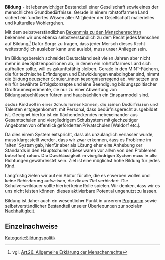 '''Bildung''' - ist lebenswichtiger Bestandteil einer Gesellschaft sowie eines der menschlichen Grundbedürfnisse. Gerade in einem rohstoffarmen Land sichert ein fundiertes Wissen aller Mitglieder der Gesellschaft matierielles und kulturelles Wohlergehen.

Mit dem selbstverständlichen [[Grundbestimmungen|Bekenntnis zu den Menschenrechten]] bekennen wir uns ebenso selbstverständlich zu dem Recht jedes Menschen auf Bildung.<ref>vgl. [http://www.ohchr.org/EN/UDHR/Documents/UDHR_Translations/ger.pdf Art.26, Allgemeine Erklärung der Menschenrechte]</ref> Dafür Sorge zu tragen, dass jeder Mensch dieses Recht weitestmöglich ausleben kann und auslebt, muss unser Anliegen sein.

Im Bildungsbereich schneidet Deutschland seit vielen Jahren aber nicht mehr in den Spitzenpositionen ab, in denen ein rohstoffarmes Land sich aufhalten sollte, will es zukunftsfähig bleiben. Gerade in den MINT-Fächern, die für technische Erfindungen und Entwicklungen unabdingbar sind, nimmt die Bildung deutscher Schüler_innen besorgniserregend ab. Wir setzen uns ein für bewährte Erfolgskonzepte und eine Beendigung bildungspolitischer Großraumexperimente, die nur zu einer Abwertung von Bildungsabschlüssen führen und hauptsächlich ein Einsparmodell sind. 

Jedes Kind soll in einer Schule lernen können, die seinen Bedürfnissen und Talenten entgegenkommt, mit Personal, dass bedürfnisgerecht ausgebildet ist. Geeignet hierfür ist ein flächendeckendes nebeneinander aus Gesamtschulen und viergliedrigem Schulsystem mit glechzeitigen Angeboten von öffentlich geförderten Privatschulen [Waldorf etc.]. 

Da dies einem System entspricht, dass als unzulänglich verlassen wurde, muss klargestellt werden, dass wir zwar erkennen, dass es Probleme im 'alten' System gab, hierfür aber als Lösung eher eine Anhebung der Standards in den Hauptschulen (diese waren vor allem von den Problemen betroffen) sehen. Die Durchlässigkeit im viergliedrigen System muss in alle Richtungen gewährleistet sein. Ziel ist eine möglichst hohe Bildung für jedes Kind.

Langfristig zielen wir auf ein Abitur für alle, die es erwerben wollen und keine Behinderung aufweisen, die dieses Ziel verhindert. Die Schulverweildauer sollte hierbei keine Rolle spielen. Wir denken, dass wir es uns nicht leisten können, dieses aktivierbare Potential ungenutzt zu lassen.

Bildung ist daher auch ein wesentlicher Punkt in unserem [[Programm:Program_konkret|Programm]] sowie selbstverständlicher Bestandteil unserer Überlegungen zur [[Soziale Nachhaltigkeit|sozialen Nachhaltigkeit]].

== Einzelnachweise ==
<references />

[[Kategorie:Bildungspolitik]]